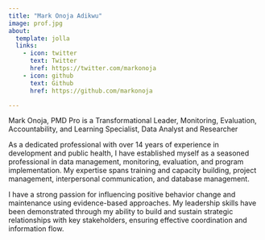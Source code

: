 ```yaml
---
title: "Mark Onoja Adikwu"
image: prof.jpg
about:
  template: jolla
  links:
    - icon: twitter
      text: Twitter
      href: https://twitter.com/markonoja
    - icon: github
      text: Github
      href: https://github.com/markonoja

---
```


Mark Onoja, PMD Pro is a
Transformational Leader, Monitoring, Evaluation, Accountability, and Learning Specialist, Data Analyst and Researcher

As a dedicated professional with over 14 years of experience in development and public health, I have established myself as a seasoned professional in data management, monitoring, evaluation, and program implementation. My expertise spans training and capacity building, project management, interpersonal communication, and database management.

I have a strong passion for influencing positive behavior change and maintenance using evidence-based approaches. My leadership skills have been demonstrated through my ability to build and sustain strategic relationships with key stakeholders, ensuring effective coordination and information flow.